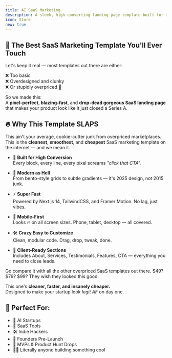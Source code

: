 ```yaml
---
title: AI SaaS Marketing
description: A sleek, high-converting landing page template built for modern AI startups and SaaS businesses. Whether you're launching your next-gen AI tool or marketing a powerful SaaS product — this template gives you everything you need to stand out and convert.
icon: Store
new: true
---
```



<VideoPlayer src="https://smix2ek6kz.ufs.sh/f/SUFvaz1ArBmKfm7sujzDQTORbyj8foYVzkl5sFXEN3viBtqc" />

<div className="flex flex-wrap items-center gap-4">
  <LiveDemo url="https://saas-marketing-template-five.vercel.app" />

  <BuyDialog
    title="AI SaaS Marketing"
    price={2199}
    currency="INR"
    image="/ai-saas-marketing.webp"
    productId="AI SaaS Marketing"
    downloadUrl={process.env.AI_MARKETING_DOWNLOAD_URL}
  />

  <InternationalBuyButton />
</div>

## 🚨 The Best SaaS Marketing Template You'll Ever Touch

Let's keep it real — most templates out there are either:

❌ Too basic  
❌ Overdesigned and clunky  
❌ Or stupidly overpriced 💸

So we made this:  
A **pixel-perfect**, **blazing-fast**, and **drop-dead gorgeous SaaS landing page** that makes your product look like it just closed a Series A.

## 🔥 Why This Template SLAPS

This ain't your average, cookie-cutter junk from overpriced marketplaces.  
This is the **cleanest**, **smoothest**, and **cheapest** SaaS marketing template on the internet — and we mean it.

- 🎯 **Built for High Conversion**  
  Every block, every line, every pixel screams *"click that CTA"*.

- 💅 **Modern as Hell**  
  From bento-style grids to subtle gradients — it's 2025 design, not 2015 junk.

- ⚡ **Super Fast**  
  Powered by Next.js 14, TailwindCSS, and Framer Motion. No lag, just vibes.

- 📱 **Mobile-First**  
  Looks 🔥 on all screen sizes. Phone, tablet, desktop — all covered.

- 🛠️ **Crazy Easy to Customize**  
  Clean, modular code. Drag, drop, tweak, done.

- 💬 **Client-Ready Sections**  
  Includes About, Services, Testimonials, Features, CTA — everything you need to close leads.

<Callout icon="💸" title="Cheapest. Cleanest. Most Loaded.">
  Go compare it with all the other overpriced SaaS templates out there.  
  $49? $79? $99? They wish they looked this good.

  This one's **cleaner, faster, and insanely cheaper.**  
  Designed to make your startup look *legit AF* on day one.
</Callout>

## 💼 Perfect For:

- 🚀 AI Startups  
- 🧠 SaaS Tools  
- 🛠️ Indie Hackers  
- 💸 Founders Pre-Launch  
- 🧪 MVPs & Product Hunt Drops  
- 👨‍💻 Literally anyone building something cool
